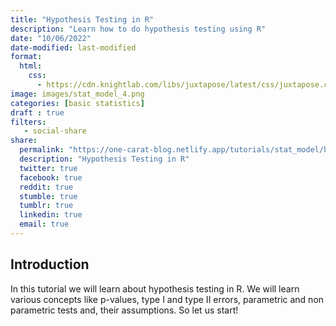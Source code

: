 ```yaml
---
title: "Hypothesis Testing in R"
description: "Learn how to do hypothesis testing using R"
date: "10/06/2022"
date-modified: last-modified
format:
  html:
    css:
      - https://cdn.knightlab.com/libs/juxtapose/latest/css/juxtapose.css
image: images/stat_model_4.png
categories: [basic statistics]
draft : true
filters:
   - social-share
share:
  permalink: "https://one-carat-blog.netlify.app/tutorials/stat_model/hypothesis_testing.html"
  description: "Hypothesis Testing in R"
  twitter: true
  facebook: true
  reddit: true
  stumble: true
  tumblr: true
  linkedin: true
  email: true
---
```


## Introduction

In this tutorial we will learn about hypothesis testing in R. We will learn various concepts like p-values, type I and type II errors, parametric and non parametric tests and, their assumptions. So let us start!


<!-- Do not forget to put flag counter -->